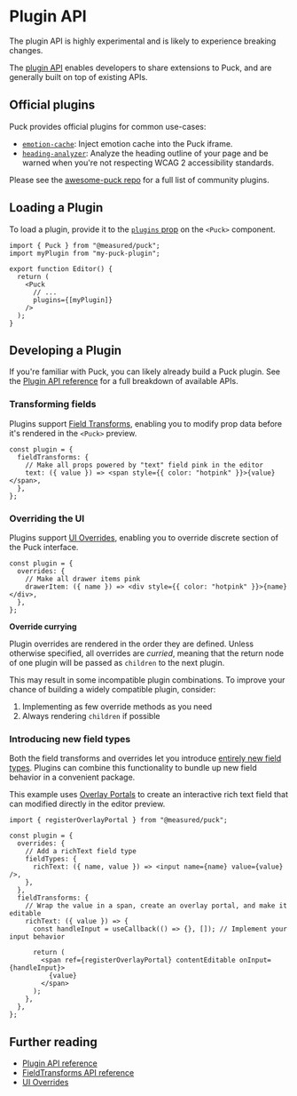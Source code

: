 # Plugin API


<Callout>
  The plugin API is highly experimental and is likely to experience breaking
  changes.
</Callout>

The [plugin API](/docs/api-reference/plugins) enables developers to share extensions to Puck, and are generally built on top of existing APIs.

## Official plugins

Puck provides official plugins for common use-cases:

- [`emotion-cache`](https://github.com/measuredco/puck/tree/main/packages/plugin-emotion-cache): Inject emotion cache into the Puck iframe.
- [`heading-analyzer`](https://github.com/measuredco/puck/tree/main/packages/plugin-heading-analyzer): Analyze the heading outline of your page and be warned when you're not respecting WCAG 2 accessibility standards.

Please see the [awesome-puck repo](https://github.com/measuredco/awesome-puck) for a full list of community plugins.

## Loading a Plugin

To load a plugin, provide it to the [`plugins` prop](/docs/api-reference/components/puck#plugins) on the `<Puck>` component.

```tsx showLineNumbers {2,8}
import { Puck } from "@measured/puck";
import myPlugin from "my-puck-plugin";

export function Editor() {
  return (
    <Puck
      // ...
      plugins={[myPlugin]}
    />
  );
}
```

## Developing a Plugin

If you're familiar with Puck, you can likely already build a Puck plugin. See the [Plugin API reference](/docs/api-reference/plugins) for a full breakdown of available APIs.

### Transforming fields

Plugins support [Field Transforms](/docs/extending-puck/field-transforms), enabling you to modify prop data before it's rendered in the `<Puck>` preview.

```tsx showLineNumbers copy
const plugin = {
  fieldTransforms: {
    // Make all props powered by "text" field pink in the editor
    text: ({ value }) => <span style={{ color: "hotpink" }}>{value}</span>,
  },
};
```

### Overriding the UI

Plugins support [UI Overrides](/docs/extending-puck/ui-overrides), enabling you to override discrete section of the Puck interface.

```tsx showLineNumbers copy
const plugin = {
  overrides: {
    // Make all drawer items pink
    drawerItem: ({ name }) => <div style={{ color: "hotpink" }}>{name}</div>,
  },
};
```

<Callout type="info">

<b>Override currying</b>

Plugin overrides are rendered in the order they are defined. Unless otherwise specified, all overrides are _curried_, meaning that the return node of one plugin will be passed as `children` to the next plugin.

This may result in some incompatible plugin combinations. To improve your chance of building a widely compatible plugin, consider:

1. Implementing as few override methods as you need
2. Always rendering `children` if possible

</Callout>

### Introducing new field types

Both the field transforms and overrides let you introduce [entirely new field types](/docs/extending-puck/ui-overrides#introducing-new-field-types). Plugins can combine this functionality to bundle up new field behavior in a convenient package.

This example uses [Overlay Portals](overlay-portals) to create an interactive rich text field that can modified directly in the editor preview.

```tsx showLineNumbers copy {6-8, 12-20}
import { registerOverlayPortal } from "@measured/puck";

const plugin = {
  overrides: {
    // Add a richText field type
    fieldTypes: {
      richText: ({ name, value }) => <input name={name} value={value} />,
    },
  },
  fieldTransforms: {
    // Wrap the value in a span, create an overlay portal, and make it editable
    richText: ({ value }) => {
      const handleInput = useCallback(() => {}, []); // Implement your input behavior

      return (
        <span ref={registerOverlayPortal} contentEditable onInput={handleInput}>
          {value}
        </span>
      );
    },
  },
};
```

## Further reading

- [Plugin API reference](/docs/api-reference/plugin)
- [FieldTransforms API reference](/docs/api-reference/field-transforms)
- [UI Overrides](/docs/extending-puck/ui-overrides)
